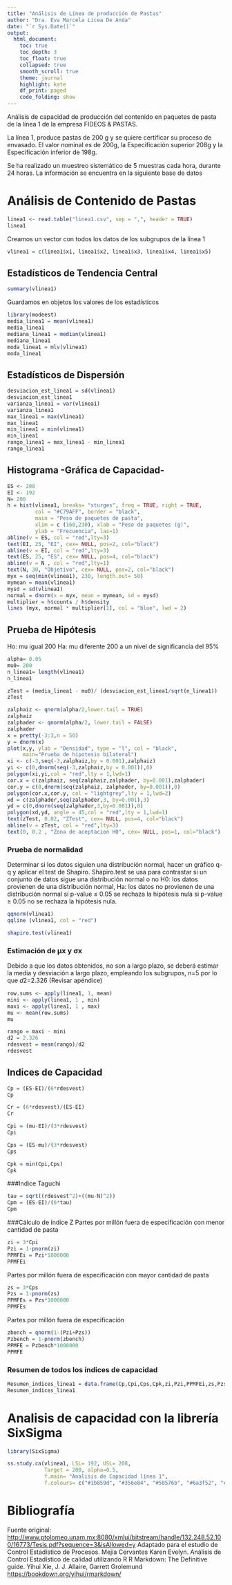 ---
title: "Análisis de Línea de producción de Pastas"
author: "Dra. Eva Marcela Licea De Anda"
date: "`r Sys.Date()`"
output: 
  html_document:
    toc: true
    toc_depth: 3
    toc_float: true
    collapsed: true
    smooth_scroll: true
    theme: journal
    highlight: kate
    df_print: paged
    code_folding: show
---

Análisis de capacidad de producción del contenido en paquetes de pasta de la línea 1 de la empresa FIDEOS & PASTAS.

La línea 1, produce pastas de 200 g y se quiere certificar su proceso de envasado. El valor nominal es de 200g, la Especificación superior 208g y la Especificación inferior de 198g.

Se ha realizado un muestreo sistemático de 5 muestras cada hora, durante 24 horas. La información se encuentra en la siguiente base de datos

# Análisis de Contenido de Pastas

```{r rows.print=24}
linea1 <- read.table("linea1.csv", sep = ",", header = TRUE)
linea1
```

Creamos un vector con todos los datos de los subgrupos de la línea 1

```{r}
vlinea1 = c(linea1$x1, linea1$x2, linea1$x3, linea1$x4, linea1$x5)
```

## Estadísticos de Tendencia Central

```{r}
summary(vlinea1)
```

Guardamos en objetos los valores de los estadísticos

```{r}
library(modeest)
media_linea1 = mean(vlinea1)
media_linea1
mediana_linea1 = median(vlinea1)
mediana_linea1
moda_linea1 = mlv(vlinea1)
moda_linea1
```

## Estadísticos de Dispersión

```{r}
desviacion_est_linea1 = sd(vlinea1)
desviacion_est_linea1
varianza_linea1 = var(vlinea1)
varianza_linea1
max_linea1 = max(vlinea1)
max_linea1
min_linea1 = min(vlinea1)
min_linea1
rango_linea1 = max_linea1 - min_linea1
rango_linea1
```

## Histograma -Gráfica de Capacidad-

```{r}
ES <- 208
EI <- 192
N= 200
h = hist(vlinea1, breaks= "sturges", freq = TRUE, right = TRUE, 
         col = "#C79AFF", border = "black", 
         main = "Peso de paquetes de pasta", 
         xlim = c (160,230), xlab = "Peso de paquetes (g)", 
         ylab = "Frecuencia", las=1)
abline(v = ES, col = "red",lty=3) 
text(EI, 25, "EI", cex= NULL, pos=2, col="black") 
abline(v = EI, col = "red",lty=3)
text(ES, 25, "ES", cex= NULL, pos=4, col="black") 
abline(v = N , col = "red",lty=1) 
text(N, 30, "Objetivo", cex= NULL, pos=2, col="black")
myx = seq(min(vlinea1), 230, length.out= 50) 
mymean = mean(vlinea1) 
mysd = sd(vlinea1) 
normal = dnorm(x = myx, mean = mymean, sd = mysd) 
multiplier = h$counts / h$density 
lines (myx, normal * multiplier[1], col = "blue", lwd = 2)
```

## Prueba de Hipótesis

Ho: mu igual 200 Ha: mu diferente 200 a un nivel de significancia del 95%

```{r}
alpha= 0.05
mu0= 200
n_linea1= length(vlinea1)
n_linea1

```

```{r}
zTest = (media_linea1 - mu0)/ (desviacion_est_linea1/sqrt(n_linea1)) 
zTest

```

```{r}
zalphaiz <- qnorm(alpha/2,lower.tail = TRUE)
zalphaiz
zalphader <- qnorm(alpha/2, lower.tail = FALSE)
zalphader
x = pretty(-3:3,n = 50) 
y = dnorm(x)
plot(x,y, ylab = "Densidad", type = "l", col = "black", 
     main="Prueba de hipotesis bilateral")
xi <- c(-3,seq(-3,zalphaiz,by = 0.001),zalphaiz)
yi <- c(0,dnorm(seq(-3,zalphaiz,by = 0.001)),0)
polygon(xi,yi,col = "red",lty = 1,lwd=1)
cor.x = c(zalphaiz, seq(zalphaiz,zalphader, by=0.001),zalphader)
cor.y = c(0,dnorm(seq(zalphaiz, zalphader, by=0.001)),0)
polygon(cor.x,cor.y, col = "lightgrey",lty = 1,lwd=2)
xd = c(zalphader,seq(zalphader,3, by=0.001),3)
yd = c(0,dnorm(seq(zalphader,3,by=0.001)),0)
polygon(xd,yd, angle = 45,col = "red",lty = 1,lwd=1)
text(zTest, 0.02, "ZTest", cex= NULL, pos=4, col="black")
abline(v = zTest, col = "red",lty=3)
text(0, 0.2 , "Zona de aceptacion H0", cex= NULL, pos=1, col="black")
```

### Prueba de normalidad

Determinar si los datos siguien una distribución normal, hacer un gráfico q-q y aplicar el test de Shapiro. Shapiro.test se usa para contrastar si un conjunto de datos sigue una distribución normal o no H0: los datos provienen de una distribución normal, Ha: los datos no provienen de una distribución normal sí p-value ≤ 0.05 se rechaza la hipótesis nula si p-value ≥ 0.05 no se rechaza la hipótesis nula.

```{r}
qqnorm(vlinea1) 
qqline (vlinea1, col = "red")
```

```{r}
shapiro.test(vlinea1)
```

### Estimación de μx y σx

Debido a que los datos obtenidos, no son a largo plazo, se deberá estimar la media y desviación a largo plazo, empleando los subgrupos, n=5 por lo que 𝑑2=2.326 (Revisar apéndice)

```{r}
row.sums <- apply(linea1, 1, mean)
mini <- apply(linea1, 1 , min)
maxi <- apply(linea1, 1 , max)
mu <- mean(row.sums)
mu
```

```{r}
rango = maxi - mini
d2 = 2.326
rdesvest = mean(rango)/d2
rdesvest
```

## Indices de Capacidad

```{r}
Cp = (ES-EI)/(6*rdesvest) 
Cp
```

```{r}
Cr = (6*rdesvest)/(ES-EI) 
Cr 
```

```{r}
Cpi = (mu-EI)/(3*rdesvest) 
Cpi
```

```{r}
Cps = (ES-mu)/(3*rdesvest) 
Cps
```

```{r}
Cpk = min(Cpi,Cps)
Cpk
```

###Indice Taguchi

```{r}
tau = sqrt((rdesvest^2)+((mu-N)^2)) 
Cpm = (ES-EI)/(6*tau)
Cpm
```

###Cálculo de índice Z Partes por millón fuera de especificación con menor cantidad de pasta

```{r}
zi = 3*Cpi 
Pzi = 1-pnorm(zi)
PPMFEi = Pzi*1000000 
PPMFEi
```

Partes por millón fuera de especificación con mayor cantidad de pasta

```{r}
zs = 3*Cps 
Pzs = 1-pnorm(zs)
PPMFEs = Pzs*1000000
PPMFEs
```

Partes por millón fuera de especificación

```{r}
zbench = qnorm(1-(Pzi+Pzs))
Pzbench = 1-pnorm(zbench) 
PPMFE = Pzbench*1000000
PPMFE
```

### Resumen de todos los índices de capacidad

```{r}
Resumen_indices_linea1 = data.frame(Cp,Cpi,Cps,Cpk,zi,Pzi,PPMFEi,zs,Pzs,PPMFEs,zbench,Pzbench,PPMFE,Cpm)
Resumen_indices_linea1
```

# Analisis de capacidad con la librería SixSigma

```{r}
library(SixSigma)
```

```{r message=FALSE, warning=FALSE}
ss.study.ca(vlinea1, LSL= 192, USL= 208,
            Target = 200, alpha=0.5,
            f.main= "Analisis de Capacidad línea 1",
            f.colours= c("#1b859d", "#356e84", "#50576b", "#6a3f52", "#842839"),"midnightblue")

```

# Bibliografía

Fuente original: <http://www.ptolomeo.unam.mx:8080/xmlui/bitstream/handle/132.248.52.100/16773/Tesis.pdf?sequence=3&isAllowed=y> Adaptado para el estudio de Control Estadístico de Procesos. Mejía Cervantes Karen Evelyn. Análisis de Control Estadístico de calidad utilizando R R Markdown: The Definitive guide. Yihui Xie, J. J. Allaire, Garrett Grolemund <https://bookdown.org/yihui/rmarkdown/>
